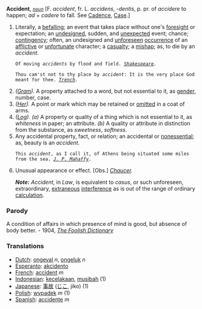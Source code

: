 '''Accident''', ''<code>[[noun (part of speech)|noun]]</code>'' [F. ''accident'', fr. L. ''accidens'', ''-dentis'', p. pr. of ''accidere'' to happen; ''ad'' + ''cadere'' to fall. See [[Cadence]], [[Case]].]

<ol>
<li>Literally, a [[befalling]]; an event that takes place without one's [[foresight]] or expectation; an [[undesigned]], sudden, and [[unexpected]] event; chance; [[contingency]]; often, an undesigned and [[unforeseen]] [[occurrence]] of an [[afflictive]] or [[unfortunate]] character; a [[casualty]]; a [[mishap]]; as, to die by an ''accident''.

<code>Of moving ''accidents'' by flood and field. ''[[Shakespeare (source)|Shakespeare]].''</code>

<code>Thou cam'st not to thy place by ''accident'': It is the very place God meant for thee. ''[[Trench (source)|Trench]].''</code>

<li> ''([[Gram (subject)|Gram]]).'' A property attached to a word, but not essential to it, as [[gender]], number, case.

<li> ''([[Her (subject)|Her]]).'' A point or mark which may be retained or [[omitted]] in a coat of arms.

<li> ''([[Log (subject)|Log]]).'' ''(a)'' A property or quality of a thing which is not essential to it, as ''whiteness'' in paper; an attribute. ''(b)'' A quality or attribute in distinction from the substance, as ''sweetness'', ''softness''.

<li> Any accidental property, fact, or relation; an accidental or [[nonessential]]; as, beauty is an ''accident''.

<code>This ''accident'', as I call it, of Athens being situated some miles from the sea. ''[[J. P. Mahaffy (source)|J. P. Mahaffy]].''</code>

<li> Unusual appearance or effect. [Obs.] ''[[Chaucer (source)|Chaucer]].''

'''''Note:''''' ''Accident'', in ''Law'', is equivalent to ''casus'', or such unforeseen, extraordinary, [[extraneous]] [[interference]] as is out of the range of ordinary [[calculation]].
</ol>
===Parody===
A condition of affairs in which presence of mind is good, but absence of body better. - 1904, ''[[The Foolish Dictionary]]''
===Translations===

*[[Dutch]]: [[ongeval]] ''n'', [[ongeluk]] ''n''
*[[Esperanto]]: [[akcidento]]
*[[French]]: [[accident]] ''m''
*[[Indonesian]]: [[celaka|kecelakaan]], [[musibah]] (1)
*[[Japanese]]: [[事故]] ([[じこ]], jiko) (1)
*[[Polish]]: [[wypadek]] ''m'' (1)
*[[Spanish]]: [[accidente]] ''m''